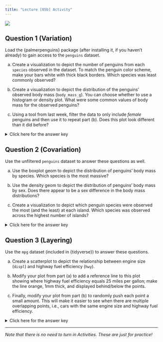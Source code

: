 ---
title: "Lecture [05b] Activity"
---

![](../../img/programmer_2780E3.svg){.hero}

## Question 1 (Variation)

Load the \{palmerpenguins\} package (after installing it, if you haven't already) to gain access to the `penguins` dataset.

a) Create a visualization to depict the number of penguins from each `species` observed in the dataset. To match the penguin color scheme, make your bars white with thick black borders. Which species was least commonly observed? 

b) Create a visualization to depict the distribution of the penguins' observed body mass (`body_mass_g`). You can choose whether to use a histogram or density plot. What were some common values of body mass for the observed penguins?

c) Using a tool from last week, filter the data to only include *female* penguins and then use it to repeat part (b). Does this plot look different than it did before?

<p><details>
<summary>Click here for the answer key</summary>
<blockquote>

**Part (a)**

```{r}
#| message: false
library(tidyverse)
library(palmerpenguins)
ggplot(penguins, aes(x = species)) + 
  geom_bar(fill = "white", color = "black", linewidth = 2)
```

The chinstrap species was the least commonly observed.

**Part (b)**

```{r}
ggplot(penguins, aes(x = body_mass_g)) + 
  geom_density(linewidth = 2, fill = "white")
```

Most of the penguins were around 3500 g, but the masses ranged from a bit below 3000 to a bit above 6000.

**Part (c)**

```{r}
penguinsF <- penguins |> filter(sex == "female")
ggplot(penguinsF, aes(x = body_mass_g)) + 
  geom_density(linewidth = 2, fill = "white")
```

Yes, it has two humps (i.e., common values) now: around 3500 and around 4750. We call this shape a "bimodal" distribution.

</blockquote></details></p>

## Question 2 (Covariation)

Use the unfiltered `penguins` dataset to answer these questions as well.

a) Use the boxplot geom to depict the distribution of penguins' body mass by species. Which species is the most massive?

b) Use the density geom to depict the distribution of penguins' body mass by sex. Does there appear to be a sex difference in the body mass distributions?

c) Create a visualization to depict which penguin species were observed the most (and the least) at each island. Which species was observed across the highest number of islands?

<p><details>
<summary>Click here for the answer key</summary>
<blockquote>

**Part (a)**

```{r}
ggplot(penguins, aes(x = body_mass_g, y = species)) + geom_boxplot()
```

The Gentoo species have the highest body mass distribution.

**Part (b)**

```{r}
ggplot(penguins, aes(x = body_mass_g, color = sex)) + 
  geom_density(linewidth = 1)
```

The male distribution seems shifted higher relative to the female distribution, though the two overlap.

**Part (c)**

```{r}
ggplot(penguins, aes(x = species, y = island)) + 
  geom_jitter(width = 0.25, height = 0.25)
```

The Adelie species was the only one observed at all three islands.

</blockquote></details></p>

## Question 3 (Layering)

Use the `mpg` dataset (included in \{tidyverse\}) to answer these questions.

a) Create a scatterplot to depict the relationship between engine size (`displ`) and highway fuel efficiency (`hwy`).

b) Modify your plot from part (a) to add a reference line to this plot showing where highway fuel efficiency equals 25 miles per gallon; make the line orange, 1mm thick, and displayed behind/below the points.

c) Finally, modify your plot from part (b) to randomly push each point a small amount. This will make it easier to see when there are multiple overlapping points, i.e., cars with the same engine size and highway fuel efficiency.

<p><details>
<summary>Click here for the answer key</summary>
<blockquote>

**Part (a)**

```{r}
ggplot(mpg, aes(x = displ, y = hwy)) + geom_point()
```

**Part (b)**

```{r}
ggplot(mpg, aes(x = displ, y = hwy)) + 
  geom_hline(yintercept = 25, color = "orange", linewidth = 1) +
  geom_point()
```

**Part (c)**

```{r}
ggplot(mpg, aes(x = displ, y = hwy)) + 
  geom_hline(yintercept = 25, color = "orange", linewidth = 1) +
  geom_jitter()
```

Jittering can be helpful for continuous variables too! Consider this whenever you have overlapping points.


</blockquote></details></p>

---

*Note that there is no need to turn in Activities. These are just for practice!*
